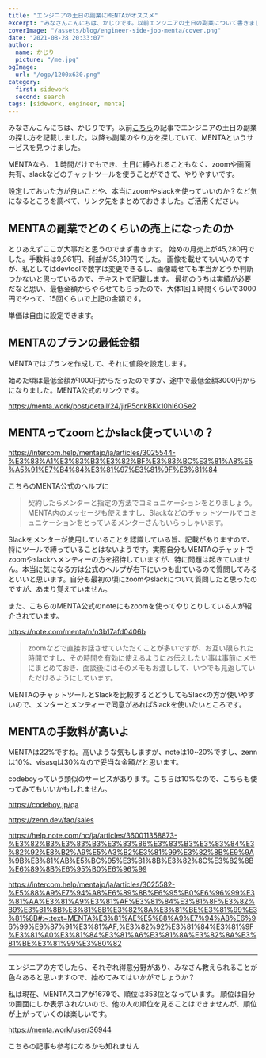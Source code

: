```yaml
---
title: "エンジニアの土日の副業にMENTAがオススメ"
excerpt: "みなさんこんにちは、かじりです。以前エンジニアの土日の副業について書きました。今回オススメするMENTAだと、土日に限らず空き時間でも副業することができます。ぜひ始めてみてはいかがでしょうか。"
coverImage: "/assets/blog/engineer-side-job-menta/cover.png"
date: "2021-08-28 20:33:07"
author:
  name: かじり
  picture: "/me.jpg"
ogImage:
  url: "/ogp/1200x630.png"
category:
  first: sidework
  second: search
tags: [sidework, engineer, menta]
---
```


みなさんこんにちは、かじりです。以前[こちら](/engineer-side-job-once-a-week)の記事でエンジニアの土日の副業の探し方を記載しました。以降も副業のやり方を探していて、MENTAというサービスを見つけました。

MENTAなら、１時間だけでもでき、土日に縛られることもなく、zoomや画面共有、slackなどのチャットツールを使うことができて、やりやすいです。

設定しておいた方が良いことや、本当にzoomやslackを使っていいのか？など気になるところを調べて、リンク先をまとめておきました。ご活用ください。

<Toc />

## MENTAの副業でどのくらいの売上になったのか

とりあえずここが大事だと思うのでまず書きます。
始めの月売上が45,280円でした。手数料は9,961円、利益が35,319円でした。
画像を載せてもいいのですが、私としてはdevtoolで数字は変更できるし、画像載せても本当かどうか判断つかないと思っているので、テキストで記載します。
最初のうちは実績が必要だなと思い、最低金額からやらせてもらったので、大体1回１時間くらいで3000円でやって、15回くらいで上記の金額です。

単価は自由に設定できます。

## MENTAのプランの最低金額

MENTAではプランを作成して、それに値段を設定します。

始めた頃は最低金額が1000円からだったのですが、途中で最低金額3000円からになりました。MENTA公式のリンクです。

https://menta.work/post/detail/24/jirP5cnkBKk10hI6OSe2

## MENTAってzoomとかslack使っていいの？

https://intercom.help/mentajp/ja/articles/3025544-%E3%83%A1%E3%83%B3%E3%82%BF%E3%83%BC%E3%81%A8%E5%A5%91%E7%B4%84%E3%81%97%E3%81%9F%E3%81%84

こちらのMENTA公式のヘルプに

> 契約したらメンターと指定の方法でコミュニケーションをとりましょう。MENTA内のメッセージも使えますし、Slackなどのチャットツールでコミュニケーションをとっているメンターさんもいらっしゃいます。

Slackをメンターが使用していることを認識している旨、記載がありますので、特にツールで縛っていることはないようです。実際自分もMENTAのチャットでzoomやslackへメンティーの方を招待していますが、特に問題は起きていません。本当に気になる方は公式のヘルプが右下にいつも出ているので質問してみるといいと思います。自分も最初の頃にzoomやslackについて質問したと思ったのですが、あまり覚えていません。

また、こちらのMENTA公式のnoteにもzoomを使ってやりとりしている人が紹介されています。

https://note.com/menta/n/n3b17afd0406b

>zoomなどで直接お話させていただくことが多いですが、お互い限られた時間ですし、その時間を有効に使えるようにお伝えしたい事は事前にメモにまとめておき、面談後にはそのメモもお渡しして、いつでも見返していただけるようにしています。

MENTAのチャットツールとSlackを比較するとどうしてもSlackの方が使いやすいので、メンターとメンティーで同意があればSlackを使いたいところです。

## MENTAの手数料が高いよ

MENTAは22%ですね。高いような気もしますが、noteは10~20%ですし、zennは10%、visasqは30%なので妥当な金額だと思います。

codeboyっていう類似のサービスがあります。こちらは10%なので、こちらも使ってみてもいいかもしれません。

https://codeboy.jp/qa

https://zenn.dev/faq/sales

https://help.note.com/hc/ja/articles/360011358873-%E3%82%B3%E3%83%B3%E3%83%86%E3%83%B3%E3%83%84%E3%82%92%E8%B2%A9%E5%A3%B2%E3%81%99%E3%82%8B%E9%9A%9B%E3%81%AB%E5%BC%95%E3%81%8B%E3%82%8C%E3%82%8B%E6%89%8B%E6%95%B0%E6%96%99

https://intercom.help/mentajp/ja/articles/3025582-%E5%88%A9%E7%94%A8%E6%89%8B%E6%95%B0%E6%96%99%E3%81%AA%E3%81%A9%E3%81%AF%E3%81%84%E3%81%8F%E3%82%89%E3%81%8B%E3%81%8B%E3%82%8A%E3%81%BE%E3%81%99%E3%81%8B#:~:text=MENTA%E3%81%AE%E5%88%A9%E7%94%A8%E6%96%99%E9%87%91%E3%81%AF,%E3%82%92%E3%81%84%E3%81%9F%E3%81%A0%E3%81%84%E3%81%A6%E3%81%8A%E3%82%8A%E3%81%BE%E3%81%99%E3%80%82

---

エンジニアの方でしたら、それぞれ得意分野があり、みなさん教えられることが色々あると思いますので、始めてみてはいかがでしょうか？

私は現在、MENTAスコアが1679で、順位は353位となっています。
順位は自分の画面にしか表示されないので、他の人の順位を見ることはできませんが、順位が上がっていくのは楽しいです。

https://menta.work/user/36944

こちらの記事も参考になるかも知れません

<MyLink link="/engineer-side-job-once-a-week" text="エンジニアの土日の副業の探し方【実体験】"/>

<MyLink link="/ive-been-doing-menta-for-almost-3-months-now" text="MENTAを初めてもうすぐ３ヶ月なので振り返ってみた"/>
